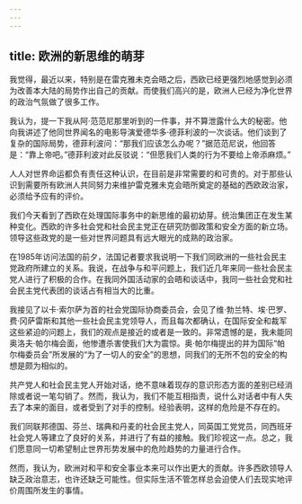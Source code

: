 ```yaml
---
---
---
```

title: 欧洲的新思维的萌芽
---

我觉得，最近以来，特别是在雷克雅未克会晤之后，西欧已经更强烈地感觉到必须为改善本大陆的局势作出自己的贡献。而使我们高兴的是，欧洲人已经为净化世界的政治气氛做了很多工作。

我认为，提一下我从阿·范范尼那里听到的一件事，并不算泄露什么大的秘密。他向我讲述了他同世界闻名的电影导演爱德华多·德菲利波的一次谈话。他们谈到了复杂的国际局势，德菲利波问：“那我们应该怎么办呢？”据范范尼说，他回答是：“靠上帝吧。”德菲利波对此反驳说：“但愿我们人类的行为不要给上帝添麻烦。”

人人对世界命运都负有责任这种认识，在目前是非常需要的和可贵的。对于那些认识到需要所有欧洲人共同努力来维护雷克雅未克会晤所奠定的基础的西欧政治家，必须给予应有的评价。

我们今天看到了西欧在处理国际事务中的新思维的最初幼芽。统治集团正在发生某种变化。西欧的许多社会党和社会民主党正在研究防御政策和安全方面的新立场。领导这些政党的是一些对世界问题具有远大眼光的成熟的政治家。

在1985年访问法国的前夕，法国记者要求我说明一下我们同欧洲的一些社会民主党政府所建立的关系。我说，在战争与和平问题上，我们近几年来同一些社会民主党人进行了积极的合作。在我同外国活动家的会晤和谈话中，我同一些社会党和社会民主党代表团的谈话占有相当大的比重。

我接见了以卡·索尔萨为首的社会党国际协商委员会，会见了维·勃兰特、埃·巴罗、费·冈萨雷斯和其他一些社会民主党领导人，而且每次都确认，在国际安全和裁军这些紧迫的问题上，我们的观点是接近的或者是一致的。非常遗憾的是，我未能同奥洛夫·帕尔梅会面，他惨遭杀害使我们大为震惊。奥·帕尔梅提出的并为国际“帕尔梅委员会”所发展的“为了一切人的安全”的思想，同我们的无所不包的安全的构想是颇为相似的。

共产党人和社会民主党人开始对话，绝不意味着现存的意识形态方面的差别已经消除或者说一笔勾销了。然而，我认为，我们不能互相指责，说什么对话者中有人失去了本来的面目，或者受到了对手的控制。经验表明，这样的危险是不存在的。

我们同联邦德国、芬兰、瑞典和丹麦的社会民主党人，同英国工党党员，同西班牙社会党人等建立了良好的关系，并进行了有益的接触。我们珍视这一点。总之，我们愿意同一切希望制止世界形势发展中的危险趋势的力量进行合作。

然而，我认为，欧洲对和平和安全事业本来可以作出更大的贡献。许多西欧领导人缺乏政治意志，也许还缺乏可能性。但实际生活不管怎样总会迫使人们去现实地评价周围所发生的事情。